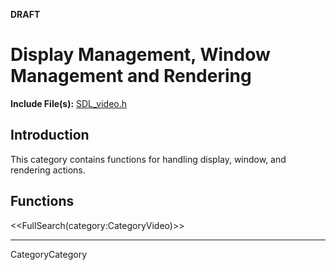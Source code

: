 <!-- #master-page:CategoryTemplate -->
<!-- #master-date:Unknown-Date -->
<!-- format wiki -->
<!-- language en -->
'''DRAFT'''

= Display Management, Window Management and Rendering =

'''Include File(s):''' [http://hg.libsdl.org/SDL/file/68dfd6df47da/include/SDL_video.h SDL_video.h]


== Introduction ==

This category contains functions for handling display, window, and rendering actions.

== Functions ==

<<FullSearch(category:CategoryVideo)>>

----
CategoryCategory
